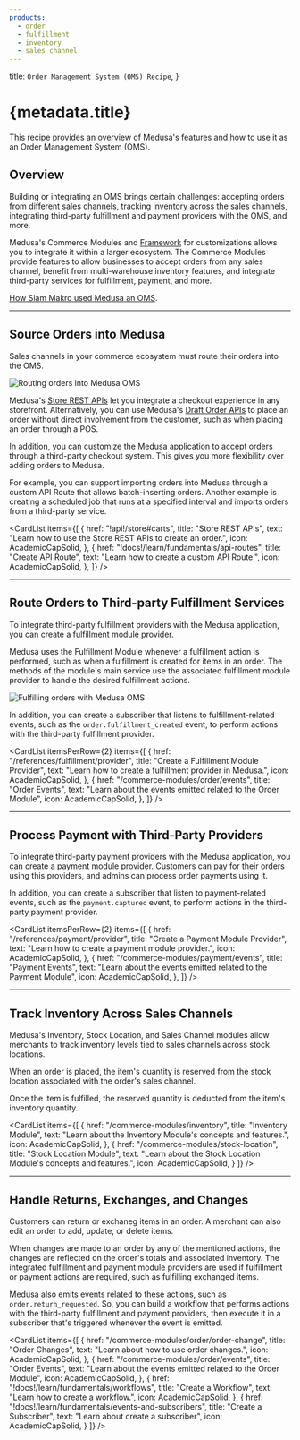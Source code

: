 ```yaml
---
products:
  - order
  - fulfillment
  - inventory
  - sales channel
---
```



  title: `Order Management System (OMS) Recipe`,
}

# {metadata.title}

This recipe provides an overview of Medusa's features and how to use it as an Order Management System (OMS).

## Overview

Building or integrating an OMS brings certain challenges: accepting orders from different sales channels, tracking inventory across the sales channels, integrating third-party fulfillment and payment providers with the OMS, and more.

Medusa's Commerce Modules and [Framework](!docs!/learn/fundamentals/framework) for customizations allows you to integrate it within a larger ecosystem. The Commerce Modules provide features to allow businesses to accept orders from any sales channel, benefit from multi-warehouse inventory features, and integrate third-party services for fulfillment, payment, and more.

<Note title="Related use-case">

[How Siam Makro used Medusa an OMS](https://medusajs.com/blog/makro-pro/).

</Note>

---

## Source Orders into Medusa

Sales channels in your commerce ecosystem must route their orders into the OMS.

![Routing orders into Medusa OMS](https://res.cloudinary.com/dza7lstvk/image/upload/v1709032160/Medusa%20Book/oms-orders_zf5ta9.jpg)

Medusa's [Store REST APIs](!api!/store) let you integrate a checkout experience in any storefront. Alternatively, you can use Medusa's [Draft Order APIs](!api!/admin#draft-orders) to place an order without direct involvement from the customer, such as when placing an order through a POS.

In addition, you can customize the Medusa application to accept orders through a third-party checkout system. This gives you more flexibility over adding orders to Medusa.

For example, you can support importing orders into Medusa through a custom API Route that allows batch-inserting orders. Another example is creating a scheduled job that runs at a specified interval and imports orders from a third-party service.

<CardList items={[
  {
    href: "!api!/store#carts",
    title: "Store REST APIs",
    text: "Learn how to use the Store REST APIs to create an order.",
    icon: AcademicCapSolid,
  },
  {
    href: "!docs!/learn/fundamentals/api-routes",
    title: "Create API Route",
    text: "Learn how to create a custom API Route.",
    icon: AcademicCapSolid,
  },
]} />

<Card
  href="!docs!/learn/fundamentals/scheduled-jobs"
  title="Create Scheduled Jobs"
  text="Learn how to create a scheduled job."
  icon={AcademicCapSolid}
  className="mt-1"
/>

---

## Route Orders to Third-party Fulfillment Services

To integrate third-party fulfillment providers with the Medusa application, you can create a fulfillment module provider.

Medusa uses the Fulfillment Module whenever a fulfillment action is performed, such as when a fulfillment is created for items in an order. The methods of the module's main service use the associated fulfillment module provider to handle the desired fulfillment actions.

![Fulfilling orders with Medusa OMS](https://res.cloudinary.com/dza7lstvk/image/upload/v1709032184/Medusa%20Book/oms-fulfillment_qfrpdd.jpg)

In addition, you can create a subscriber that listens to fulfillment-related events, such as the `order.fulfillment_created` event, to perform actions with the third-party fulfillment provider.

<CardList itemsPerRow={2} items={[
  {
    href: "/references/fulfillment/provider",
    title: "Create a Fulfillment Module Provider",
    text: "Learn how to create a fulfillment provider in Medusa.",
    icon: AcademicCapSolid,
  },
  {
    href: "/commerce-modules/order/events",
    title: "Order Events",
    text: "Learn about the events emitted related to the Order Module",
    icon: AcademicCapSolid,
  },
]} />

<Card
  href="!docs!/learn/fundamentals/events-and-subscribers"
  title="Create a Subscriber"
  text="Learn about create a subscriber"
  icon={AcademicCapSolid}
  className="mt-1"
/>

---

## Process Payment with Third-Party Providers

To integrate third-party payment providers with the Medusa application, you can create a payment module provider. Customers can pay for their orders using this providers, and admins can process order payments using it.

In addition, you can create a subscriber that listen to payment-related events, such as the `payment.captured` event, to perform actions in the third-party payment provider.

<CardList itemsPerRow={2} items={[
  {
    href: "/references/payment/provider",
    title: "Create a Payment Module Provider",
    text: "Learn how to create a payment module provider.",
    icon: AcademicCapSolid,
  },
  {
    href: "/commerce-modules/payment/events",
    title: "Payment Events",
    text: "Learn about the events emitted related to the Payment Module",
    icon: AcademicCapSolid,
  },
]} />

<Card
  href="!docs!/learn/fundamentals/events-and-subscribers"
  title="Create a Subscriber"
  text="Learn about create a subscriber"
  icon={AcademicCapSolid}
  className="mt-1"
/>

---

## Track Inventory Across Sales Channels

Medusa's Inventory, Stock Location, and Sales Channel modules allow merchants to track inventory levels tied to sales channels across stock locations.

When an order is placed, the item's quantity is reserved from the stock location associated with the order's sales channel.

Once the item is fulfilled, the reserved quantity is deducted from the item's inventory quantity.

<CardList items={[
  {
    href: "/commerce-modules/inventory",
    title: "Inventory Module",
    text: "Learn about the Inventory Module's concepts and features.",
    icon: AcademicCapSolid,
  },
  {
    href: "/commerce-modules/stock-location",
    title: "Stock Location Module",
    text: "Learn about the Stock Location Module's concepts and features.",
    icon: AcademicCapSolid,
  }
]} />

<Card
  href="/commerce-modules/sales-channel"
  title="Sales Channel Module"
  text="Learn about the Sales Channel Module's concepts and features."
  icon={AcademicCapSolid}
  className="mt-1"
/>

---

## Handle Returns, Exchanges, and Changes

Customers can return or exchaneg items in an order. A merchant can also edit an order to add, update, or delete items.

When changes are made to an order by any of the mentioned actions, the changes are reflected on the order's totals and associated inventory. The integrated fulfillment and payment module providers are used if fulfillment or payment actions are required, such as fulfilling exchanged items.

Medusa also emits events related to these actions, such as `order.return_requested`. So, you can build a workflow that performs actions with the third-party fulfillment and payment providers, then execute it in a subscriber that's triggered whenever the event is emitted.

<CardList items={[
  {
    href: "/commerce-modules/order/order-change",
    title: "Order Changes",
    text: "Learn about how to use order changes.",
    icon: AcademicCapSolid,
  },
  {
    href: "/commerce-modules/order/events",
    title: "Order Events",
    text: "Learn about the events emitted related to the Order Module",
    icon: AcademicCapSolid,
  },
  {
    href: "!docs!/learn/fundamentals/workflows",
    title: "Create a Workflow",
    text: "Learn how to create a workflow.",
    icon: AcademicCapSolid,
  },
  {
    href: "!docs!/learn/fundamentals/events-and-subscribers",
    title: "Create a Subscriber",
    text: "Learn about create a subscriber",
    icon: AcademicCapSolid,
  }
]} />
